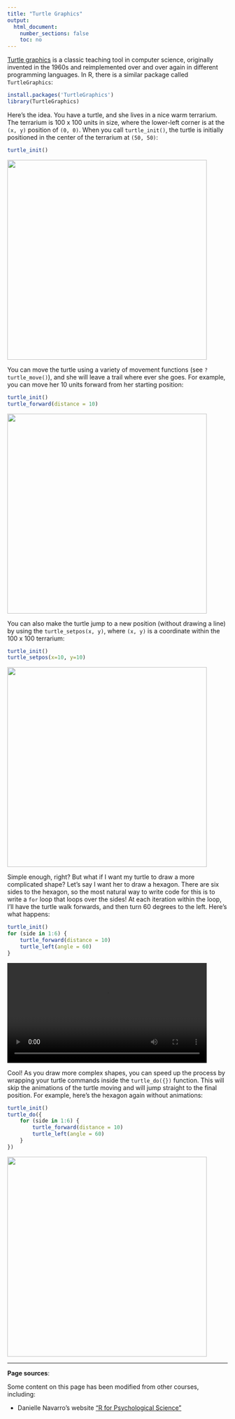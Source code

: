 ```yaml
---
title: "Turtle Graphics"
output:
  html_document:
    number_sections: false
    toc: no
---
```


[Turtle graphics](https://en.wikipedia.org/wiki/Turtle_graphics){target="_blank"} is a classic teaching tool in computer science, originally invented in the 1960s and reimplemented over and over again in different programming languages. In R, there is a similar package called `TurtleGraphics`:

```r
install.packages('TurtleGraphics')
library(TurtleGraphics)
```

Here's the idea. You have a turtle, and she lives in a nice warm terrarium. The terrarium is 100 x 100 units in size, where the lower-left corner is at the `(x, y)` position of `(0, 0)`. When you call `turtle_init()`, the turtle is initially positioned in the center of the terrarium at `(50, 50)`:

```r
turtle_init()
```
![](images/turtle_init.png){ width=456 }

You can move the turtle using a variety of movement functions (see `?turtle_move()`), and she will leave a trail where ever she goes. For example, you can move her 10 units forward from her starting position:

```r
turtle_init()
turtle_forward(distance = 10)
```
![](images/turtle_forward.png){ width=456 }

You can also make the turtle jump to a new position (without drawing a line) by using the `turtle_setpos(x, y)`, where `(x, y)` is a coordinate within the 100 x 100 terrarium:

```r
turtle_init()
turtle_setpos(x=10, y=10)
```
![](images/turtle_setpos.png){ width=456 }

Simple enough, right? But what if I want my turtle to draw a more complicated shape? Let's say I want her to draw a hexagon. There are six sides to the hexagon, so the most natural way to write code for this is to write a `for` loop that loops over the sides! At each iteration within the loop, I'll have the turtle walk forwards, and then turn 60 degrees to the left. Here's what happens:

<!-- ```{r, fig.show='animate', interval=0.05, cache=TRUE, message=FALSE} -->
<!-- Having trouble with Travis CI and ffmpeg, so manually sticking video in -->
```r
turtle_init()
for (side in 1:6) {
    turtle_forward(distance = 10)
    turtle_left(angle = 60)
}
```
<video width="456" controls="" loop="">
<source src="images/turtle_hexagon.webm">
</video>

Cool! As you draw more complex shapes, you can speed up the process by wrapping your turtle commands inside the `turtle_do({})` function. This will skip the animations of the turtle moving and will jump straight to the final position. For example, here's the hexagon again without animations:

```r
turtle_init()
turtle_do({
    for (side in 1:6) {
        turtle_forward(distance = 10)
        turtle_left(angle = 60)
    }
})
```
![](images/turtle_hexagon.png){ width=456 }

---

**Page sources**:

Some content on this page has been modified from other courses, including:

- Danielle Navarro's website ["R for Psychological Science"](https://psyr.org/index.html)



